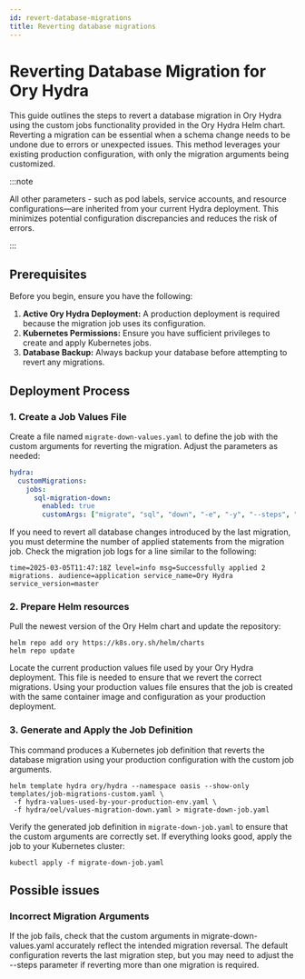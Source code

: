```yaml
---
id: revert-database-migrations
title: Reverting database migrations
---
```


# Reverting Database Migration for Ory Hydra

This guide outlines the steps to revert a database migration in Ory Hydra using the custom jobs functionality provided in the Ory
Hydra Helm chart. Reverting a migration can be essential when a schema change needs to be undone due to errors or unexpected
issues. This method leverages your existing production configuration, with only the migration arguments being customized.

:::note

All other parameters - such as pod labels, service accounts, and resource configurations—are inherited from your current Hydra
deployment. This minimizes potential configuration discrepancies and reduces the risk of errors.

:::

## Prerequisites

Before you begin, ensure you have the following:

1. **Active Ory Hydra Deployment:** A production deployment is required because the migration job uses its configuration.
2. **Kubernetes Permissions:** Ensure you have sufficient privileges to create and apply Kubernetes jobs.
3. **Database Backup:** Always backup your database before attempting to revert any migrations.

## Deployment Process

### 1. Create a Job Values File

Create a file named `migrate-down-values.yaml` to define the job with the custom arguments for reverting the migration. Adjust the
parameters as needed:

```yaml
hydra:
  customMigrations:
    jobs:
      sql-migration-down:
        enabled: true
        customArgs: ["migrate", "sql", "down", "-e", "-y", "--steps", "1"]
```

If you need to revert all database changes introduced by the last migration, you must determine the number of applied statements
from the migration job. Check the migration job logs for a line similar to the following:

```
time=2025-03-05T11:47:18Z level=info msg=Successfully applied 2 migrations. audience=application service_name=Ory Hydra service_version=master
```

### 2. Prepare Helm resources

Pull the newest version of the Ory Helm chart and update the repository:

```
helm repo add ory https://k8s.ory.sh/helm/charts
helm repo update
```

Locate the current production values file used by your Ory Hydra deployment. This file is needed to ensure that we revert the
correct migrations. Using your production values file ensures that the job is created with the same container image and
configuration as your production deployment.

### 3. Generate and Apply the Job Definition

This command produces a Kubernetes job definition that reverts the database migration using your production configuration with the
custom job arguments.

```
helm template hydra ory/hydra --namespace oasis --show-only templates/job-migrations-custom.yaml \
 -f hydra-values-used-by-your-production-env.yaml \
 -f hydra/oel/values-migration-down.yaml > migrate-down-job.yaml
```

Verify the generated job definition in `migrate-down-job.yaml` to ensure that the custom arguments are correctly set. If
everything looks good, apply the job to your Kubernetes cluster:

```
kubectl apply -f migrate-down-job.yaml
```

## Possible issues

### Incorrect Migration Arguments

If the job fails, check that the custom arguments in migrate-down-values.yaml accurately reflect the intended migration reversal.
The default configuration reverts the last migration step, but you may need to adjust the --steps parameter if reverting more than
one migration is required.

```

```

